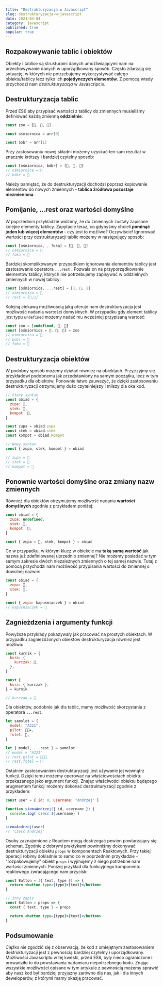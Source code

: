 ```yaml
---
title: "Destrukturyzacja w Javascript"
slug: destrukturyzacja-w-javascript
date: 2021-04-04
category: javascript
published: true
popular: true
---
```


## Rozpakowywanie tablic i obiektów

Obiekty i tablice są strukturami danych umożliwiającymi nam na przechowywanie danych w uporządkowany sposób. Często zdarzają się sytuację, w których nie potrzebujemy wykorzystywać całego obiektu/tablicy lecz tylko ich **pojedynczych elementów**. Z pomocą wtedy przychodzi nam _destrukturyzacja_ w Javascripcie.

## Destrukturyzacja tablic

Przed ES6 aby przypisać wartości z tablicy do zmiennych musieliśmy definiować każdą zmienną **oddzielnie**:

```javascript
const zoo = [🐙, 🦫, 🦭]

const ośmiornica = arr[0]

const bóbr = arr[1]
```

Przy zastosowaniu nowej składni możemy uzyskać ten sam rezultat w znacznie krótszy i bardziej czytelny sposób:

```javascript
const [ośmiornica, bóbr] = [🐙, 🦫, 🦭]
// ośmiornica = 🐙
// bóbr = 🦫
```

Należy pamiętać, że do destrukturyzacji dochodzi poprzez kopiowanie elementów do nowych zmiennych - **tablica źródłowa pozostaje niezmieniona**.

## Pomijanie, ...rest oraz wartości domyślne

W poprzednim przykładzie widzimy, że do zmiennych zostały zapisane kolejne elementy tablicy. Zapytacie teraz, co gdybyśmy chcieli **pominąć jeden lub więcej elementów** - czy jest to możliwe? Oczywiście! Ignorować wartości przy destrukturyzacji tablic możemy w następujący sposób:

```javascript
const [ośmiornica, , foka] = [🐙, 🦫, 🦭]
// ośmiornica = 🐙
// foka = 🦭
```

Bardziej skomplikowanym przypadkiem ignorowania elementów tablicy jest zastosowanie operatora `...rest` . Pozwala on na przyporządkowanie elementów tablicy, których nie potrzebujemy zapisywać w oddzielnych zmiennych w nowej tablicy:

```javascript
const [ośmiornica, ...rest] = [🐙, 🦫, 🦭]
// ośmiornica = 🐙
// rest = [🦫,🦭]
```

Kolejną ciekawą możliwością jaką oferuje nam destrukturyzacja jest możliwość nadania wartości domyślnych. W przypadku gdy element tablicy jest typu `undefined` możemy nadać mu wcześniej przypisaną wartość:

```javascript
const zoo = [undefined, 🦫, 🦭]
const [ośmiornica = 🐙, 🦫, 🦭] = zoo
// ośmiornica = 🐙
// bóbr = 🦫
// foka = 🦭
```

## Destrukturyzacja obiektów

W podobny sposób możemy działać również na obiektach. Przyjrzyjmy się przykładowi podobnemu jak przedstawiony na samym początku, lecz w tym przypadku dla obiektów. Ponownie łatwo zauważyć, że dzięki zastosowaniu destrukturyzacji otrzymujemy dużo czytelniejszy i milszy dla oka kod.

```javascript
// Stary syntax
const obiad = {
  zupa: 🍜,
  stek: 🥩,
  kompot: 🥤,
}

const zupa = obiad.zupa
const stek = obiad.stek
const kompot = obiad.kompot

// Nowy syntax
const { zupa, stek, kompot } = obiad

// zupa = 🍜
// stek = 🥩
// kompot = 🥤
```

## Ponownie wartości domyślne oraz zmiany nazw zmiennych

Również dla obiektów otrzymujemy możliwość nadania **wartości domyślnych** zgodnie z przykładem poniżej:

```javascript
const obiad = {
  zupa: undefined,
  stek: 🥩,
  kompot: 🥤,
}

const { zupa = 🍜, stek, kompot } = obiad
```

Co w przypadku, w którym klucz w obiekcie ma **taką samą wartość** jak nazwa już zdefiniowanej uprzednio zmiennej? Nie możemy posiadać w tym samym zakresie dwóch niezależnych zmiennych o tej samej nazwie. Tutaj z pomocą przychodzi nam możliwość przypisania wartości do zmiennej o dowolnej nazwie:

```javascript
const obiad = {
  zupa: 🍜,
  stek: 🥩,
}

const { zupa: kapuśniaczek } = obiad
// kapuśniaczek = 🍜
```

## Zagnieżdzenia i argumenty funkcji

Powyższe przykłady pokazywały jak pracować na prostych obiektach. W przypadku zagnieżdżonych obiektów destrukturyzacja również jest możliwa:

```javascript
const kurnik = {
  kura: {
    kurczak: 🐣,
  },
}

const {
  kura: { kurczak },
} = kurnik

// kurczak = 🐣
```

Dla obiektów, podobnie jak dla tablic, mamy możliwość skorzystania z operatora `...rest`.

```javascript
let samolot = {
  model: "A321",
  pilot: 👩🏻‍✈️,
  fotel: 💺,
}

let { model, ...rest } = samolot
// model = "A321"
// rest.pilot = 👩🏻‍✈️
// rest.fotel = 💺
```

Ostatnim zastosowaniem destrukturyzacji jest używanie jej wewnątrz funkcji. Dzięki temu możemy operować na właściowościach obiektu przekazanego jako argument funkcji. Znając właściwości obiektu będącego arugmentem funkcji możemy dokonać destrukturyzacji zgodnie z przykładem:

```javascript
const user = { id: 0, username: "Andrzej" }

function siemaAndrzej({ id, username }) {
  console.log(`cześć ${username}`)
}

siemaAndrzej(user)
// 'cześć Andrzej'
```

Osoby zaznajomione z Reactem mogą dostrzegać pewien powtarzający się schemat. Zgodnie z dobrymi praktykami powinniśmy dokonywać destrukturyzacji obiektu `props` w komponentach Reaktowych. Przy takiej operacji robimy dokladnie to samo co w poprzednim przykładzie - "rozpakowujemy" obiekt `props` i wyjmujemy z niego potrzebne nam wartości zmiennych. Poniżej przykład dla funkcyjnego komponentu reaktowego zwracającego nam przycisk:

```jsx
const Button = ({ text, type }) => {
  return <button type={type}>{text}</button>
}

// inny zapis
const Button = props => {
  const { text, type } = props

  return <button type={type}>{text}</button>
}
```

## Podsumowanie

Ciężko nie zgodzić się z obserwacją, że kod z umiejętnym zastosowaniem destrukturyzacji jest z pewnością bardziej czytelny i uporządkowany. Możliwości Javascriptu w tej kwestii, przed ES6, były nieco ograniczone i prowadziło to do powstawania nadamiaru niepotrzebnego kodu. Znając wszystkie możliwości opisane w tym artykule z pewnością możemy sprawić aby nasz kod był bardziej przyjazny zarówno dla nas, jak i dla innych deweloperów, z którymi mamy okazję pracować.
